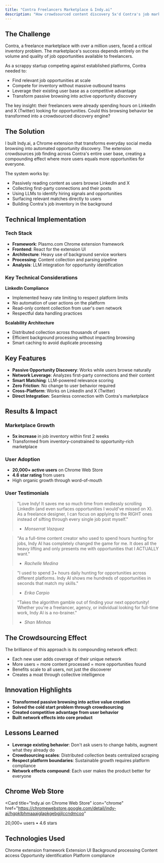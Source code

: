 ```yaml
---
title: "Contra Freelancers Marketplace & Indy.ai"
description: "How crowdsourced content discovery 5x'd Contra's job marketplace inventory with 20,000+ users actively finding opportunities"
---
```


## The Challenge

Contra, a freelance marketplace with over a million users, faced a critical inventory problem. The marketplace's success depends entirely on the volume and quality of job opportunities available to freelancers.

As a scrappy startup competing against established platforms, Contra needed to:

- Find relevant job opportunities at scale
- Compete for inventory without massive outbound teams
- Leverage their existing user base as a competitive advantage
- Transform passive browsing into active opportunity discovery

The key insight: their freelancers were already spending hours on LinkedIn and X (Twitter) looking for opportunities. Could this browsing behavior be transformed into a crowdsourced discovery engine?

## The Solution

I built Indy.ai, a Chrome extension that transforms everyday social media browsing into automated opportunity discovery. The extension crowdsources job finding across Contra's entire user base, creating a compounding effect where more users equals more opportunities for everyone.

The system works by:

- Passively reading content as users browse LinkedIn and X
- Collecting first-party connections and their posts
- Using LLMs to identify hiring signals and opportunities
- Surfacing relevant matches directly to users
- Building Contra's job inventory in the background

## Technical Implementation

### Tech Stack

- **Framework**: Plasmo.com Chrome extension framework
- **Frontend**: React for the extension UI
- **Architecture**: Heavy use of background service workers
- **Processing**: Content collection and parsing pipeline
- **Analysis**: LLM integration for opportunity identification

### Key Technical Considerations

**LinkedIn Compliance**

- Implemented heavy rate limiting to respect platform limits
- No automation of user actions on the platform
- Read-only content collection from user's own network
- Respectful data handling practices

**Scalability Architecture**

- Distributed collection across thousands of users
- Efficient background processing without impacting browsing
- Smart caching to avoid duplicate processing

## Key Features

- **Passive Opportunity Discovery**: Works while users browse naturally
- **Network Leverage**: Analyzes first-party connections and their content
- **Smart Matching**: LLM-powered relevance scoring
- **Zero Friction**: No change to user behavior required
- **Cross-Platform**: Works on LinkedIn and X (Twitter)
- **Direct Integration**: Seamless connection with Contra's marketplace

## Results & Impact

### Marketplace Growth

- **5x increase** in job inventory within first 2 weeks
- Transformed from inventory-constrained to opportunity-rich marketplace

### User Adoption

- **20,000+ active users** on Chrome Web Store
- **4.6 star rating** from users
- High organic growth through word-of-mouth

### User Testimonials

> "Love Indy! It saves me so much time from endlessly scrolling LinkedIn (and even surfaces opportunities I would've missed on X). As a freelance designer, I can focus on applying to the RIGHT ones instead of sifting through every single job post myself."
>
> - _Monserrat Vazquez_

> "As a full-time content creator who used to spend hours hunting for jobs, Indy AI has completely changed the game for me. It does all the heavy lifting and only presents me with opportunities that I ACTUALLY want."
>
> - _Rachelle Medina_

> "I used to spend 3+ hours daily hunting for opportunities across different platforms. Indy AI shows me hundreds of opportunities in seconds that match my skills."
>
> - _Erika Carpio_

> "Takes the algorithm gamble out of finding your next opportunity! Whether you're a freelancer, agency, or individual looking for full-time work, Indy AI is a no-brainer."
>
> - _Shan Minhas_

## The Crowdsourcing Effect

The brilliance of this approach is its compounding network effect:

- Each new user adds coverage of their unique network
- More users = more content processed = more opportunities found
- Benefits scale to all users, not just the discoverer
- Creates a moat through collective intelligence

## Innovation Highlights

- **Transformed passive browsing into active value creation**
- **Solved the cold start problem through crowdsourcing**
- **Created competitive advantage from user behavior**
- **Built network effects into core product**

## Lessons Learned

- **Leverage existing behavior**: Don't ask users to change habits, augment what they already do
- **Crowdsourcing scales**: Distributed collection beats centralized scraping
- **Respect platform boundaries**: Sustainable growth requires platform compliance
- **Network effects compound**: Each user makes the product better for everyone

## Chrome Web Store

<Card
  title="Indy.ai on Chrome Web Store"
  icon="chrome"
  href="https://chromewebstore.google.com/detail/indy-ai/hgpklbhmaaajglapkgebgjjlccndmcoo"
>
  20,000+ users • 4.6 stars
</Card>

## Technologies Used

<CardGroup cols={3}>
  <Card title="Plasmo" icon="puzzle">
    Chrome extension framework
  </Card>
  <Card title="React" icon="react">
    Extension UI
  </Card>
  <Card title="Service Workers" icon="gear">
    Background processing
  </Card>
  <Card title="Chrome APIs" icon="chrome">
    Content access
  </Card>
  <Card title="LLM Integration" icon="brain">
    Opportunity identification
  </Card>
  <Card title="Rate Limiting" icon="gauge">
    Platform compliance
  </Card>
</CardGroup>
